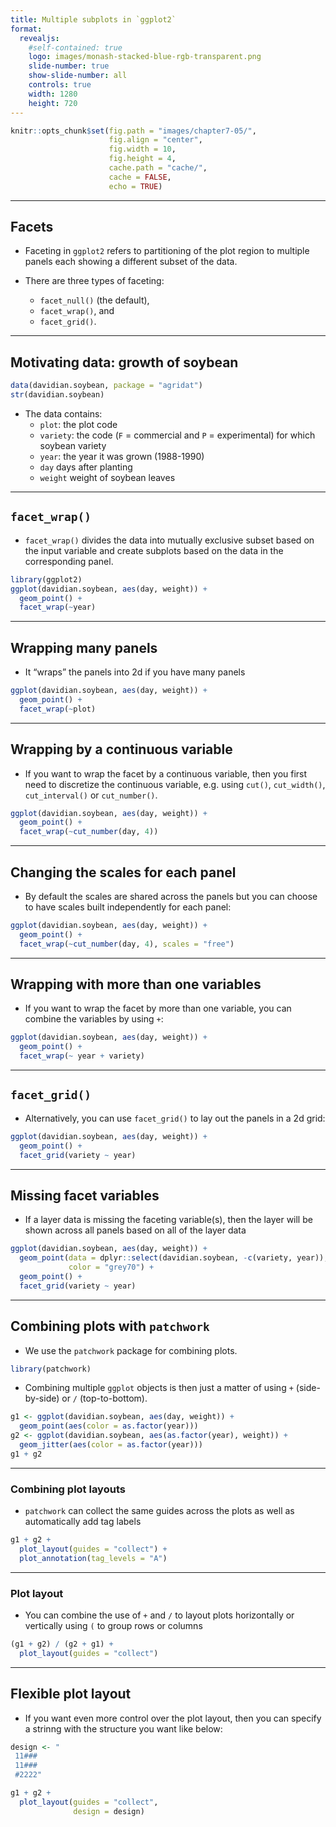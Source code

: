 ```yaml
---
title: Multiple subplots in `ggplot2`
format: 
  revealjs:
    #self-contained: true
    logo: images/monash-stacked-blue-rgb-transparent.png
    slide-number: true
    show-slide-number: all
    controls: true
    width: 1280
    height: 720
---
```


```r
knitr::opts_chunk$set(fig.path = "images/chapter7-05/",
                      fig.align = "center",
                      fig.width = 10, 
                      fig.height = 4,
                      cache.path = "cache/",
                      cache = FALSE,
                      echo = TRUE)
```


---

## Facets 

* Faceting in `ggplot2` refers to partitioning of the plot region to multiple panels each showing a different subset of the data.
* There are three types of faceting:

  * `facet_null()` (the default),
  * `facet_wrap()`, and
  * `facet_grid()`.

---

## Motivating data: growth of soybean

```r
data(davidian.soybean, package = "agridat")
str(davidian.soybean)
```

* The data contains:
  * `plot`: the plot code
  * `variety`: the code (`F` = commercial and `P` = experimental) for which soybean variety
  * `year`: the year it was grown (1988-1990)
  * `day` days after planting
  * `weight` weight of soybean leaves

---

## `facet_wrap()`

* `facet_wrap()` divides the data into mutually exclusive subset based on the input variable and create subplots based on the data in the corresponding panel.

```r
library(ggplot2)
ggplot(davidian.soybean, aes(day, weight)) + 
  geom_point() +
  facet_wrap(~year)
```

---

## Wrapping many panels

* It "wraps" the panels into 2d if you have many panels

```r
ggplot(davidian.soybean, aes(day, weight)) + 
  geom_point() +
  facet_wrap(~plot)
```

---

## Wrapping by a continuous variable

* If you want to wrap the facet by a continuous variable, then you first need to discretize the continuous variable, e.g. using `cut()`, `cut_width()`, `cut_interval()` or `cut_number()`.

```r
ggplot(davidian.soybean, aes(day, weight)) + 
  geom_point() +
  facet_wrap(~cut_number(day, 4))
```

---

## Changing the scales for each panel

* By default the scales are shared across the panels but you can choose to have scales  built independently for each panel:

```r
ggplot(davidian.soybean, aes(day, weight)) + 
  geom_point() +
  facet_wrap(~cut_number(day, 4), scales = "free")
```


---

## Wrapping with more than one variables

* If you want to wrap the facet by more than one variable, you can combine the variables by using `+`:

```r
ggplot(davidian.soybean, aes(day, weight)) + 
  geom_point() +
  facet_wrap(~ year + variety)
```


---

## `facet_grid()`

* Alternatively, you can use `facet_grid()` to lay out the panels in a 2d grid:

```r
ggplot(davidian.soybean, aes(day, weight)) + 
  geom_point() +
  facet_grid(variety ~ year)
```

---

## Missing facet variables

* If a layer data is missing the faceting variable(s), then the layer will be shown across all panels based on all of the layer data

```r
ggplot(davidian.soybean, aes(day, weight)) + 
  geom_point(data = dplyr::select(davidian.soybean, -c(variety, year)),
             color = "grey70") +
  geom_point() +
  facet_grid(variety ~ year)
```

---

## Combining plots with `patchwork`

* We use the `patchwork` package for combining plots.

```r
library(patchwork)
```
* Combining multiple `ggplot` objects is then just a matter of using `+` (side-by-side) or `/` (top-to-bottom).

```r
g1 <- ggplot(davidian.soybean, aes(day, weight)) +
  geom_point(aes(color = as.factor(year))) 
g2 <- ggplot(davidian.soybean, aes(as.factor(year), weight)) +
  geom_jitter(aes(color = as.factor(year))) 
g1 + g2
```

---

### Combining plot layouts

* `patchwork` can collect the same guides across the plots as well as automatically add tag labels

```r
g1 + g2 + 
  plot_layout(guides = "collect") + 
  plot_annotation(tag_levels = "A")
```

---

### Plot layout

* You can combine the use of `+` and `/` to layout plots horizontally or vertically using `(` to group rows or columns

```r
(g1 + g2) / (g2 + g1) + 
  plot_layout(guides = "collect")
```

---

## Flexible plot layout

* If you want even more control over the plot layout, then you can specify a strinng with the structure you want like below:

```r
design <- "
 11###
 11###
 #2222"

g1 + g2 + 
  plot_layout(guides = "collect",
              design = design)
```

